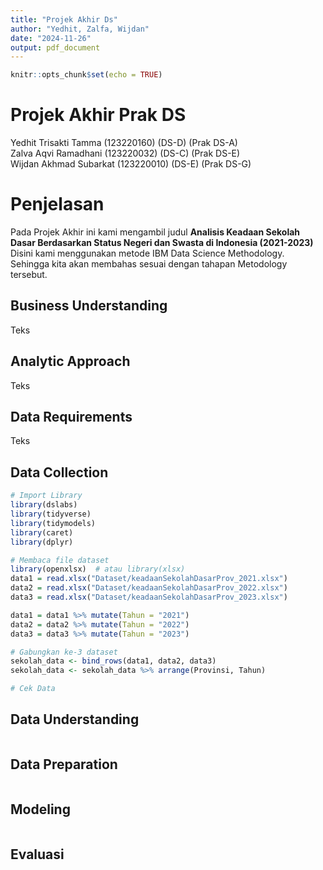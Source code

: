 ```yaml
---
title: "Projek Akhir Ds"
author: "Yedhit, Zalfa, Wijdan"
date: "2024-11-26"
output: pdf_document
---
```


```r
knitr::opts_chunk$set(echo = TRUE)
```

# Projek Akhir Prak DS
Yedhit Trisakti Tamma (123220160) (DS-D) (Prak DS-A)\
Zalva Aqvi Ramadhani (123220032) (DS-C) (Prak DS-E)\
Wijdan Akhmad Subarkat (123220010) (DS-E) (Prak DS-G)\

# Penjelasan
Pada Projek Akhir ini kami mengambil judul **Analisis Keadaan Sekolah Dasar Berdasarkan Status Negeri dan Swasta di Indonesia (2021-2023)**\
Disini kami menggunakan metode IBM Data Science Methodology. Sehingga kita akan membahas sesuai dengan tahapan Metodology tersebut.

## Business Understanding

Teks

## Analytic Approach

Teks

## Data Requirements

Teks

## Data Collection
```r
# Import Library
library(dslabs)
library(tidyverse)
library(tidymodels)
library(caret)
library(dplyr)

# Membaca file dataset
library(openxlsx)  # atau library(xlsx)
data1 = read.xlsx("Dataset/keadaanSekolahDasarProv_2021.xlsx")
data2 = read.xlsx("Dataset/keadaanSekolahDasarProv_2022.xlsx")
data3 = read.xlsx("Dataset/keadaanSekolahDasarProv_2023.xlsx")

data1 = data1 %>% mutate(Tahun = "2021")
data2 = data2 %>% mutate(Tahun = "2022")
data3 = data3 %>% mutate(Tahun = "2023")

# Gabungkan ke-3 dataset
sekolah_data <- bind_rows(data1, data2, data3)
sekolah_data <- sekolah_data %>% arrange(Provinsi, Tahun)

# Cek Data
```

## Data Understanding

```r


```

## Data Preparation

```r

```

## Modeling

```r

```

## Evaluasi

```r

```
